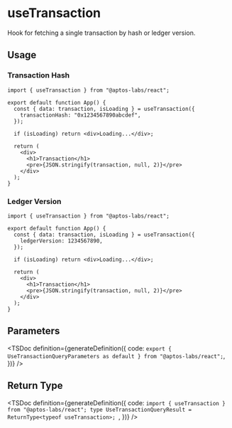 
# useTransaction

Hook for fetching a single transaction by hash or ledger version.

## Usage

### Transaction Hash

```tsx
import { useTransaction } from "@aptos-labs/react";

export default function App() {
  const { data: transaction, isLoading } = useTransaction({
    transactionHash: "0x1234567890abcdef",
  });

  if (isLoading) return <div>Loading...</div>;

  return (
    <div>
      <h1>Transaction</h1>
      <pre>{JSON.stringify(transaction, null, 2)}</pre>
    </div>
  );
}
```

### Ledger Version

```tsx
import { useTransaction } from "@aptos-labs/react";

export default function App() {
  const { data: transaction, isLoading } = useTransaction({
    ledgerVersion: 1234567890,
  });

  if (isLoading) return <div>Loading...</div>;

  return (
    <div>
      <h1>Transaction</h1>
      <pre>{JSON.stringify(transaction, null, 2)}</pre>
    </div>
  );
}
```

## Parameters

<TSDoc
  definition={generateDefinition({
    code: `export { UseTransactionQueryParameters as default } from "@aptos-labs/react";`,
  })}
/>

## Return Type

<TSDoc
  definition={generateDefinition({
    code: `import { useTransaction } from "@aptos-labs/react";
    type UseTransactionQueryResult = ReturnType<typeof useTransaction>;
    `,
  })}
/>

